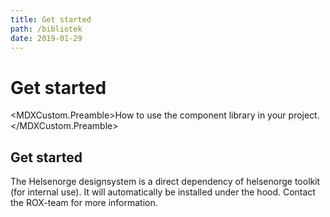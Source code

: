```yaml
---
title: Get started
path: /bibliotek
date: 2019-01-29
---
```



# Get started

<MDXCustom.Preamble>How to use the component library in your project.</MDXCustom.Preamble>

## Get started

The Helsenorge designsystem is a direct dependency of helsenorge toolkit (for internal use). It will automatically be installed under the
hood. Contact the ROX-team for more information.
